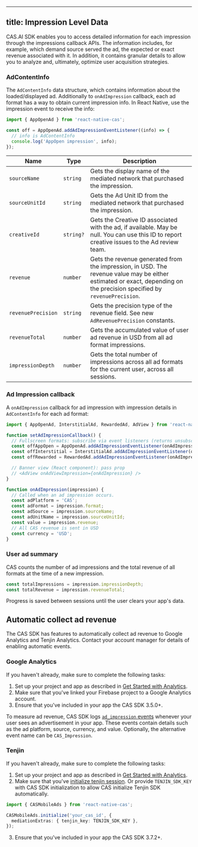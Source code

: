 
---

## title: Impression Level Data
CAS.AI SDK enables you to access detailed information for each impression through the impressions callback APIs. The information includes, for example, which demand source served the ad, the expected or exact revenue associated with it. In addition, it contains granular details to allow you to analyze and, ultimately, optimize user acquisition strategies.

### AdContentInfo
The `AdContentInfo` data structure, which contains information about the loaded/displayed ad.
Additionally to `onAdImpression` callback, each ad format has a way to obtain current impression info. In React Native, use the impression event to receive the info:

```ts
import { AppOpenAd } from 'react-native-cas';

const off = AppOpenAd.addAdImpressionEventListener((info) => {
  // info is AdContentInfo
  console.log('AppOpen impression', info);
});
```

| Name               | Type      | Description                                                                                                                                                             |
| ------------------ | --------- | ----------------------------------------------------------------------------------------------------------------------------------------------------------------------- |
| `sourceName`       | `string`  | Gets the display name of the mediated network that purchased the impression.                                                                                            |
| `sourceUnitId`     | `string`  | Gets the Ad Unit ID from the mediated network that purchased the impression.                                                                                            |
| `creativeId`       | `string?` | Gets the Creative ID associated with the ad, if available. May be null. You can use this ID to report creative issues to the Ad review team.                            |
| `revenue`          | `number`  | Gets the revenue generated from the impression, in USD. The revenue value may be either estimated or exact, depending on the precision specified by `revenuePrecision`. |
| `revenuePrecision` | `string`  | Gets the precision type of the revenue field. See new `AdRevenuePrecision` constants.                                                                                   |
| `revenueTotal`     | `number`  | Gets the accumulated value of user ad revenue in USD from all ad format impressions.                                                                                    |
| `impressionDepth`  | `number`  | Gets the total number of impressions across all ad formats for the current user, across all sessions.                                                                   |

### Ad Impression callback
A `onAdImpression` callback for ad impression with impression details in `AdContentInfo` for each ad format:

```ts
import { AppOpenAd, InterstitialAd, RewardedAd, AdView } from 'react-native-cas';

function setAdImpressionCallback() {
  // Fullscreen formats: subscribe via event listeners (returns unsubscribe)
  const offAppOpen = AppOpenAd.addAdImpressionEventListener(onAdImpression);
  const offInterstitial = InterstitialAd.addAdImpressionEventListener(onAdImpression);
  const offRewarded = RewardedAd.addAdImpressionEventListener(onAdImpression);

  // Banner view (React component): pass prop
  // <AdView onAdViewImpression={onAdImpression} />
}

function onAdImpression(impression) {
  // Called when an ad impression occurs.
  const adPlatform = 'CAS';
  const adFormat = impression.format;
  const adSource = impression.sourceName;
  const adUnitName = impression.sourceUnitId;
  const value = impression.revenue;
  // All CAS revenue is sent in USD
  const currency = 'USD';
}
```

### User ad summary
CAS counts the number of ad impressions and the total revenue of all formats at the time of a new impression.

```ts
const totalImpressions = impression.impressionDepth;
const totalRevenue = impression.revenueTotal;
```

<Info>  
Progress is saved between sessions until the user clears your app's data.  
</Info>  

## Automatic collect ad revenue
The CAS SDK has features to automatically collect ad revenue to Google Analytics and Tenjin Analytics. Contact your account manager for details of enabling automatic events.

### Google Analytics
If you haven't already, make sure to complete the following tasks:

1. Set up your project and app as described in [Get Started with Analytics](https://firebase.google.com/docs/analytics/get-started).
2. Make sure that you've linked your Firebase project to a Google Analytics account.
3. Ensure that you've included in your app the CAS SDK 3.5.0+.

To measure ad revenue, CAS SDK logs [`ad_impression` events](https://firebase.google.com/docs/reference/android/com/google/firebase/analytics/FirebaseAnalytics.Event#public-static-final-string-ad_impression) whenever your user sees an advertisement in your app. These events contain details such as the ad platform, source, currency, and value. Optionally, the alternative event name can be `CAS_Impression`.

### Tenjin
If you haven't already, make sure to complete the following tasks:

1. Set up your project and app as described in [Get Started with Analytics](https://docs.tenjin.com/docs/android-sdk#basic-integration).
2. Make sure that you've [initialize tenjin session](https://docs.tenjin.com/docs/android-sdk#app-initialization). Or provide `TENJIN_SDK_KEY` with CAS SDK initialization to allow CAS initialize Tenjin SDK automatically.

```ts
import { CASMobileAds } from 'react-native-cas';

CASMobileAds.initialize('your_cas_id', {
  mediationExtras: { tenjin_key: TENJIN_SDK_KEY },
});
```
3. Ensure that you've included in your app the CAS SDK 3.7.2+.
